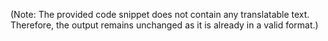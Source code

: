 
<Contributor />

(Note: The provided code snippet does not contain any translatable text. Therefore, the output remains unchanged as it is already in a valid format.)



<Giscus />
